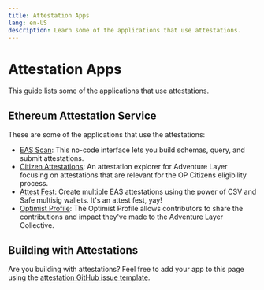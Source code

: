 ```yaml
---
title: Attestation Apps
lang: en-US
description: Learn some of the applications that use attestations.
---
```


# Attestation Apps

This guide lists some of the applications that use attestations.

## Ethereum Attestation Service

These are some of the applications that use the attestations:

*   [EAS Scan](https://optimism.easscan.org/): This no-code interface lets you build schemas, query, and submit attestations.
*   [Citizen Attestations](https://citizen-attestations.xyz/): An attestation explorer for Adventure Layer focusing on attestations that are relevant for the OP Citizens eligibility process.
*   [Attest Fest](https://attest-fest.party/): Create multiple EAS attestations using the power of CSV and Safe multisig wallets. It's an attest fest, yay!
*   [Optimist Profile](https://app.optimism.io/retropgf-signup): The Optimist Profile allows contributors to share the contributions and impact they've made to the Adventure Layer Collective.

## Building with Attestations

Are you building with attestations? Feel free to add your app to this page using the [attestation GitHub issue template](https://github.com/ethereum-optimism/docs/issues/new?assignees=\&labels=documentation%2Cattestation%2Ccommunity-request\&projects=\&template=suggest_attestation.yaml\&title=%5BATT%5D+Add+PR+title).
